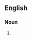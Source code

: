 ==English==

===Noun===
{{head|en|noun form|head=[[standard]] [[ruler]]s}}

# {{plural of|standard ruler|lang=en}}